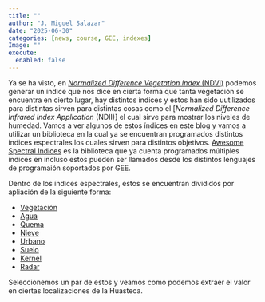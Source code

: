 ```yaml
---
title: ""
author: "J. Miguel Salazar"
date: "2025-06-30"
categories: [news, course, GEE, indexes]
Image: ""
execute: 
  enabled: false
---
```

Ya se ha visto, en [*Normalized Difference Vegetation Index* (NDVI)](/posts/NVDI/) podemos generar un índice que nos dice en cierta forma que tanta vegetación se encuentra en cierto lugar, hay distintos índices y estos han sido uutilizados para distintas sirven para distintas cosas como el [*Normalized Difference Infrared Index Application* (NDII)] el cual sirve para mostrar los niveles de humedad. Vamos a ver algunos de estos índices en este blog y vamos a utilizar un biblioteca en la cual ya se encuentran programados distintos índices espectrales los cuales sirven para distintos objetivos. [Awesome Spectral Indices](https://github.com/awesome-spectral-indices/spectral) es la  biblioteca que ya cuenta programados múltiples índices en incluso estos pueden ser llamados desde los distintos lenguajes de programaión soportados por GEE. 

Dentro de los índices espectrales, estos se encuentran divididos por apliación de la siguiente forma:

* [Vegetación](https://github.com/awesome-spectral-indices/awesome-spectral-indices?tab=readme-ov-file#vegetation)
* [Agua](https://github.com/awesome-spectral-indices/awesome-spectral-indices?tab=readme-ov-file#water) 
* [Quema](https://github.com/awesome-spectral-indices/awesome-spectral-indices?tab=readme-ov-file#burn)
* [Nieve](https://github.com/awesome-spectral-indices/awesome-spectral-indices?tab=readme-ov-file#snow)
* [Urbano](https://github.com/awesome-spectral-indices/awesome-spectral-indices?tab=readme-ov-file#urban)
* [Suelo](https://github.com/awesome-spectral-indices/awesome-spectral-indices?tab=readme-ov-file#soil)
* [Kernel](https://github.com/awesome-spectral-indices/awesome-spectral-indices?tab=readme-ov-file#kernel)
* [Radar](https://github.com/awesome-spectral-indices/awesome-spectral-indices?tab=readme-ov-file#radar)

Seleccionemos un par de estos y veamos como podemos extraer el valor en ciertas localizaciones de la Huasteca. 




